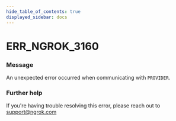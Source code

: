 ```yaml
---
hide_table_of_contents: true
displayed_sidebar: docs
---
```



# ERR_NGROK_3160

### Message

An unexpected error occurred when communicating with `PROVIDER`.

<ErrorDetails error="err_ngrok_3160" />

### Further help

If you're having trouble resolving this error, please reach out to [support@ngrok.com](mailto:support@ngrok.com?subject=Help%20with%20ERR_NGROK_3160)
